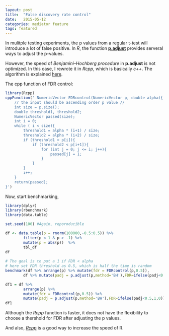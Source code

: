 ```yaml
---
layout: post
title:  "False discovery rate control"
date:   2015-05-12
categories: mediator feature
tags: featured
---
```


In mulitple testing experiments, the p values from a regular t-test will introduce a lot of false positive. In *R*, the function **[p.adjust](https://stat.ethz.ch/R-manual/R-devel/library/stats/html/p.adjust.html)** provides serveral ways to adjust the p-values.

However, the speed of *Benjamini–Hochberg procedure* in **p.adjust** is not optimized. In this case, I rewrote it in *Rcpp*, which is basically *c++*. The algorithm is explained [here](https://www.urmc.rochester.edu/biostat/people/faculty/TuSite/FDR_procedure.pdf).

The cpp function of FDR control:

```r
library(Rcpp)
cppFunction(' NumericVector FDRcontrol(NumericVector p, double alpha){
	// the input should be ascending order p value // 
	int size = p.size();
	double threshold1, threshold2;
	NumericVector passed(size);
	int i = 0;
	while ( i < size){
		threshold1 = alpha * (i+1) / size;
		threshold2 = alpha * (i+2) / size;
		if (threshold1 > p[i]){
			if (threshold2 < p[i+1]){
				for (int j = 0; j <= i; j++){
					passed[j] = 1;
				}
			}
		} 
		i++;
	}
	return(passed);
}')
```

Now, start benchmarking,

```r

library(dplyr)
library(rbenchmark)
library(data.table)

set.seed(100) #Again, reporoducible

df <- data.table(p = rnorm(100000,-0.5:0.5)) %>%
		filter(p < 1 & p > -1) %>%
		mutate(p = abs(p))	%>% 
		tbl_df
df
	
# The goal is to put a 1 if FDR < alpha
# here set FDR threshold as 0.5, which is half the time is random
benchmark(df %>% arrange(p) %>% mutate(fdr = FDRcontrol(p,0.5)),
		df %>% mutate(padj = p.adjust(p,method='BH'),FDR=ifelse(padj<0.5,1,0)))

df1 = df %>% 
		arrange(p) %>% 
		mutate(fdr = FDRcontrol(p,0.5)) %>% 
		mutate(padj = p.adjust(p,method='BH'),FDR=ifelse(padj<0.5,1,0))
df1


```

Although the *Rcpp* function is faster, it does not have the flexibility to choose a thershold for FDR after adjusting the p values. 

And also, *[Rcpp](http://www.rcpp.org)* is a good way to increase the speed of R.
